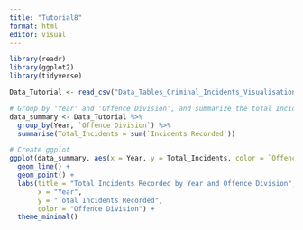 ```yaml
---
title: "Tutorial8"
format: html
editor: visual
---
```


```r
library(readr)
library(ggplot2)
library(tidyverse)
```

```r
Data_Tutorial <- read_csv("Data_Tables_Criminal_Incidents_Visualisation_Year_Ending_December_2019.csv")
```


```r
# Group by 'Year' and 'Offence Division', and summarize the total Incidents Recorded
data_summary <- Data_Tutorial %>%
  group_by(Year, `Offence Division`) %>%
  summarise(Total_Incidents = sum(`Incidents Recorded`))

# Create ggplot
ggplot(data_summary, aes(x = Year, y = Total_Incidents, color = `Offence Division`)) +
  geom_line() +
  geom_point() +
  labs(title = "Total Incidents Recorded by Year and Offence Division",
       x = "Year",
       y = "Total Incidents Recorded",
       color = "Offence Division") +
  theme_minimal()


```



